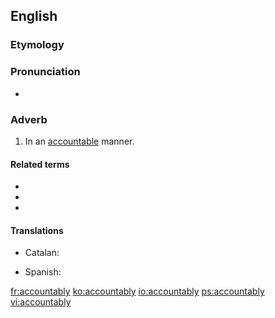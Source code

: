 ==English==

===Etymology===
{{suffix|accountable|ly|lang=en}}

===Pronunciation===
* {{a|US}} {{IPA|/ə.ˈkaʊn.tə.bli/|lang=en}}

===Adverb===
{{en-adv}}

# In an [[accountable]] manner.

====Related terms====
* {{l|en|account}}
* {{l|en|accountability}}
* {{l|en|accountableness}}

====Translations====
{{trans-top|in an accountable manner}}
* Catalan: {{t|ca|responsablement}}
{{trans-mid}}
* Spanish: {{t+|es|responsablemente}}
{{trans-bottom}}

[[fr:accountably]]
[[ko:accountably]]
[[io:accountably]]
[[ps:accountably]]
[[vi:accountably]]